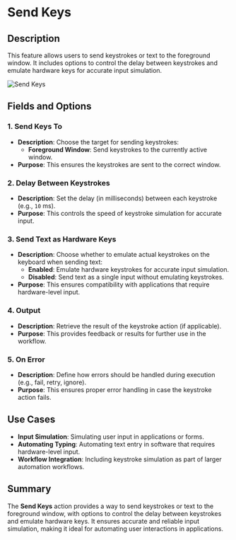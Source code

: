 # Send Keys  

## Description

This feature allows users to send keystrokes or text to the foreground window. It includes options to control the delay between keystrokes and emulate hardware keys for accurate input simulation.  

![Send Keys](../../../assets/mouse-and-keyboard/send-keys.png)  

## Fields and Options  

### 1. **Send Keys To** 

- **Description**: Choose the target for sending keystrokes:  
  - **Foreground Window**: Send keystrokes to the currently active window.  
- **Purpose**: This ensures the keystrokes are sent to the correct window.  

### 2. **Delay Between Keystrokes** 

- **Description**: Set the delay (in milliseconds) between each keystroke (e.g., `10` ms).  
- **Purpose**: This controls the speed of keystroke simulation for accurate input.  

### 3. **Send Text as Hardware Keys** 

- **Description**: Choose whether to emulate actual keystrokes on the keyboard when sending text:  
  - **Enabled**: Emulate hardware keystrokes for accurate input simulation.  
  - **Disabled**: Send text as a single input without emulating keystrokes.  
- **Purpose**: This ensures compatibility with applications that require hardware-level input.  

### 4. **Output** 

- **Description**: Retrieve the result of the keystroke action (if applicable).  
- **Purpose**: This provides feedback or results for further use in the workflow.  

### 5. **On Error**

- **Description**: Define how errors should be handled during execution (e.g., fail, retry, ignore).  
- **Purpose**: This ensures proper error handling in case the keystroke action fails.

## Use Cases

- **Input Simulation**: Simulating user input in applications or forms.  
- **Automating Typing**: Automating text entry in software that requires hardware-level input.  
- **Workflow Integration**: Including keystroke simulation as part of larger automation workflows.  

## Summary

The **Send Keys** action provides a way to send keystrokes or text to the foreground window, with options to control the delay between keystrokes and emulate hardware keys. It ensures accurate and reliable input simulation, making it ideal for automating user interactions in applications.